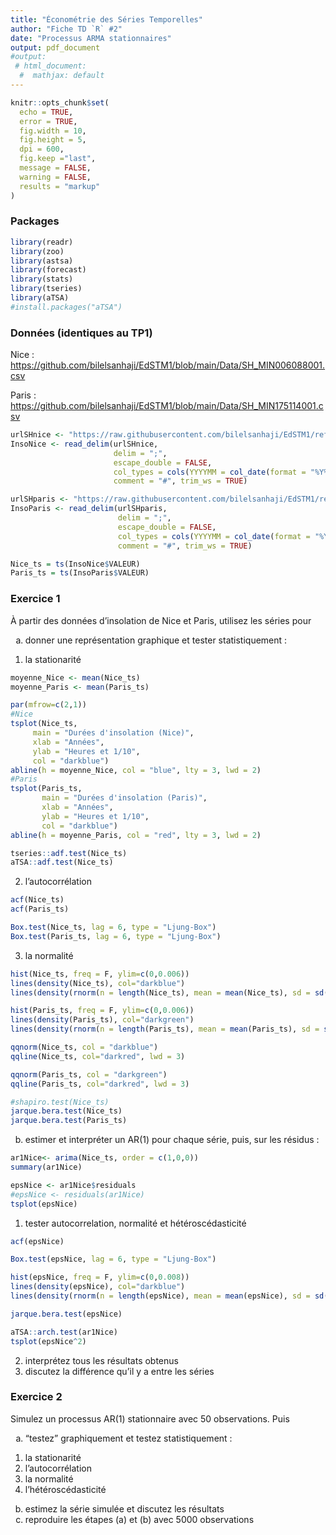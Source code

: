 ```yaml
---
title: "Économétrie des Séries Temporelles"
author: "Fiche TD `R` #2"
date: "Processus ARMA stationnaires"
output: pdf_document
#output:
 # html_document:
  #  mathjax: default
---
```

 
```r
knitr::opts_chunk$set(
  echo = TRUE,
  error = TRUE,
  fig.width = 10, 
  fig.height = 5,
  dpi = 600,
  fig.keep ="last",
  message = FALSE,
  warning = FALSE,
  results = "markup"
)
```

### Packages

```r
library(readr)
library(zoo)
library(astsa)
library(forecast)
library(stats)
library(tseries)
library(aTSA)
#install.packages("aTSA")
```

### Données (identiques au TP1)

Nice : <https://github.com/bilelsanhaji/EdSTM1/blob/main/Data/SH_MIN006088001.csv>

Paris : <https://github.com/bilelsanhaji/EdSTM1/blob/main/Data/SH_MIN175114001.csv>

```r
urlSHnice <- "https://raw.githubusercontent.com/bilelsanhaji/EdSTM1/refs/heads/main/Data/SH_MIN006088001.csv"
InsoNice <- read_delim(urlSHnice, 
                       delim = ";",
                       escape_double = FALSE,
                       col_types = cols(YYYYMM = col_date(format = "%Y%m")), 
                       comment = "#", trim_ws = TRUE)

urlSHparis <- "https://raw.githubusercontent.com/bilelsanhaji/EdSTM1/refs/heads/main/Data/SH_MIN175114001.csv"
InsoParis <- read_delim(urlSHparis,
                        delim = ";",
                        escape_double = FALSE,
                        col_types = cols(YYYYMM = col_date(format = "%Y%m")),
                        comment = "#", trim_ws = TRUE)
```

```r
Nice_ts = ts(InsoNice$VALEUR)
Paris_ts = ts(InsoParis$VALEUR)
```


### Exercice 1

À partir des données d'insolation de Nice et Paris, utilisez les séries pour

(a) donner une représentation graphique et tester statistiquement :

1.  la stationarité

```r
moyenne_Nice <- mean(Nice_ts) 
moyenne_Paris <- mean(Paris_ts)

par(mfrow=c(2,1)) 
#Nice
tsplot(Nice_ts,
     main = "Durées d'insolation (Nice)",
     xlab = "Années",
     ylab = "Heures et 1/10",
     col = "darkblue")
abline(h = moyenne_Nice, col = "blue", lty = 3, lwd = 2)
#Paris
tsplot(Paris_ts, 
       main = "Durées d'insolation (Paris)", 
       xlab = "Années",
       ylab = "Heures et 1/10",
       col = "darkblue")
abline(h = moyenne_Paris, col = "red", lty = 3, lwd = 2)

```

```r
tseries::adf.test(Nice_ts)
aTSA::adf.test(Nice_ts)
```

2. l'autocorrélation
```r
acf(Nice_ts)
acf(Paris_ts)
```
```r
Box.test(Nice_ts, lag = 6, type = "Ljung-Box")
Box.test(Paris_ts, lag = 6, type = "Ljung-Box")
```

3. la normalité
```r
hist(Nice_ts, freq = F, ylim=c(0,0.006))
lines(density(Nice_ts), col="darkblue")
lines(density(rnorm(n = length(Nice_ts), mean = mean(Nice_ts), sd = sd(Nice_ts))), col="darkred", lwd = 3)
```
```r
hist(Paris_ts, freq = F, ylim=c(0,0.006))
lines(density(Paris_ts), col="darkgreen")
lines(density(rnorm(n = length(Paris_ts), mean = mean(Paris_ts), sd = sd(Paris_ts))), col="darkred", lwd = 3)
```


```r
qqnorm(Nice_ts, col = "darkblue")
qqline(Nice_ts, col="darkred", lwd = 3)
```
```r
qqnorm(Paris_ts, col = "darkgreen")
qqline(Paris_ts, col="darkred", lwd = 3)
```

```r
#shapiro.test(Nice_ts)
jarque.bera.test(Nice_ts)
jarque.bera.test(Paris_ts)
```


(b) estimer et interpréter un AR(1) pour chaque série, puis, sur les résidus :

```r
ar1Nice<- arima(Nice_ts, order = c(1,0,0))
summary(ar1Nice)
```


```r
epsNice <- ar1Nice$residuals
#epsNice <- residuals(ar1Nice)
tsplot(epsNice)
```

1.  tester autocorrelation, normalité et hétéroscédasticité
```r
acf(epsNice)
```

```r
Box.test(epsNice, lag = 6, type = "Ljung-Box")
```

```r
hist(epsNice, freq = F, ylim=c(0,0.008))
lines(density(epsNice), col="darkblue")
lines(density(rnorm(n = length(epsNice), mean = mean(epsNice), sd = sd(epsNice))), col="darkred", lwd = 3)
```

```r
jarque.bera.test(epsNice)
```

```r
aTSA::arch.test(ar1Nice)
tsplot(epsNice^2)
```

2.  interprétez tous les résultats obtenus 
3.  discutez la différence qu'il y a entre les séries 

### Exercice 2

Simulez un processus AR(1) stationnaire avec 50 observations. Puis

(a) "testez" graphiquement et testez statistiquement :

1.  la stationarité
2.  l'autocorrélation
3.  la normalité
4.  l'hétéroscédasticité

(b) estimez la série simulée et discutez les résultats
(c) reproduire les étapes (a) et (b) avec 5000 observations
